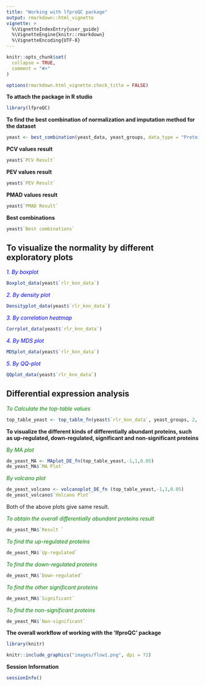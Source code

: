 ```yaml
---
title: "Working with lfproQC package"
output: rmarkdown::html_vignette
vignette: >
  %\VignetteIndexEntry{user_guide}
  %\VignetteEngine{knitr::rmarkdown}
  %\VignetteEncoding{UTF-8}
---
```

  
```r
knitr::opts_chunk$set(
  collapse = TRUE,
  comment = "#>"
)

options(rmarkdown.html_vignette.check_title = FALSE)
```

**To attach the package in R studio**
```r
library(lfproQC)
```

**To find the best combination of normalization and imputation method for the dataset**
```r
yeast <- best_combination(yeast_data, yeast_groups, data_type = "Protein")
```

**PCV values result**
```r
yeast$`PCV Result`
```

**PEV values result**
```r
yeast$`PEV Result`
```

**PMAD values result**
```r
yeast$`PMAD Result`
```

**Best combinations**
```r
yeast$`Best combinations`
```


**To visualize the normality by different exploratory plots **
---
  
*<span style="color:blue">1. By boxplot</span>*
```r
Boxplot_data(yeast$`rlr_knn_data`)  
```

*<span style="color:blue">2. By density plot</span>*
```r
Densityplot_data(yeast$`rlr_knn_data`)
```

*<span style="color:blue">3. By correlation heatmap</span>*
```r
Corrplot_data(yeast$`rlr_knn_data`)
```

*<span style="color:blue">4. By MDS plot</span>*
```r
MDSplot_data(yeast$`rlr_knn_data`)
```

*<span style="color:blue">5. By QQ-plot</span>*
```r
QQplot_data(yeast$`rlr_knn_data`)
```

**Differential expression analysis**
---
  
*<span style="color:green">To Calculate the top-table values</span>*
```r
top_table_yeast <- top_table_fn(yeast$`rlr_knn_data`, yeast_groups, 2, 1)
```

**To visualize the different kinds of differentially abundant proteins, such as up-regulated, down-regulated, significant and non-significant proteins**
  
  
*<span style="color:green">By MA plot</span>*
```r
de_yeast_MA <- MAplot_DE_fn(top_table_yeast,-1,1,0.05)
de_yeast_MA$`MA Plot`
```

*<span style="color:green">By volcano plot</span>*
```r
de_yeast_volcano <- volcanoplot_DE_fn (top_table_yeast,-1,1,0.05)
de_yeast_volcano$`Volcano Plot`
```

Both of the above plots give same result.



*<span style="color:green">To obtain the overall differentially abundant proteins result</span>*
```r
de_yeast_MA$`Result `
```

*<span style="color:green">To find the up-regulated proteins</span>*
```r
de_yeast_MA$`Up-regulated`
```

*<span style="color:green">To find the down-regulated proteins</span>*
```r
de_yeast_MA$`Down-regulated`
```

*<span style="color:green">To find the other significant proteins</span>*
```r
de_yeast_MA$`Significant`
```

*<span style="color:green">To find the non-significant proteins</span>*
```r
de_yeast_MA$`Non-significant`
```

**The overall workflow of working with the 'lfproQC' package**
```r
library(knitr)
```

```r
knitr::include_graphics("images/flow1.png", dpi = 72)
```

**Session Information**
```r
sessionInfo()
```
